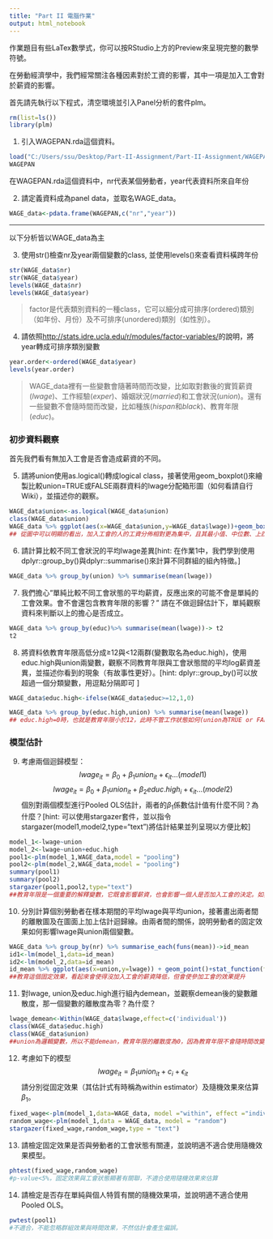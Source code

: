 ```yaml
---
title: "Part II 電腦作業"
output: html_notebook
---
```

作業題目有些LaTex數學式，你可以按RStudio上方的Preview來呈現完整的數學符號。

在勞動經濟學中，我們經常關注各種因素對於工資的影響，其中一項是加入工會對於薪資的影響。

首先請先執行以下程式，清空環境並引入Panel分析的套件plm。
```r
rm(list=ls())
library(plm)
```


1. 引入WAGEPAN.rda這個資料。
```r
load("C:/Users/ssu/Desktop/Part-II-Assignment/Part-II-Assignment/WAGEPAN.rdata")
WAGEPAN
```

在WAGEPAN.rda這個資料中，nr代表某個勞動者，year代表資料所來自年份

2. 請定義資料成為panel data，並取名WAGE_data。
```r
WAGE_data<-pdata.frame(WAGEPAN,c("nr","year"))
```

***
以下分析皆以WAGE_data為主

3. 使用str()檢查nr及year兩個變數的class, 並使用levels()來查看資料橫跨年份
```r
str(WAGE_data$nr)
str(WAGE_data$year)
levels(WAGE_data$nr)
levels(WAGE_data$year)
```

> factor是代表類別資料的一種class，它可以細分成可排序(ordered)類別（如年份、月份）及不可排序(unordered)類別（如性別）。

4. 請依照<http://stats.idre.ucla.edu/r/modules/factor-variables/>的說明，將year轉成可排序類別變數
```r
year.order<-ordered(WAGE_data$year)
levels(year.order)
```


> WAGE_data裡有一些變數會隨著時間而改變，比如取對數後的實質薪資($lwage$)、工作經驗($exper$)、婚姻狀況($married$)和工會狀況($union$)。還有一些變數不會隨時間而改變，比如種族($hispan$和$black$)、教育年限($educ$)。

### 初步資料觀察
首先我們看有無加入工會是否會造成薪資的不同。

5. 請將union使用as.logical()轉成logical  class，接著使用geom_boxplot()來繪製比較union=TRUE或FALSE兩群資料的lwage分配箱形圖（如何看請自行Wiki），並描述你的觀察。
```r
WAGE_data$union<-as.logical(WAGE_data$union)
class(WAGE_data$union)
WAGE_data %>% ggplot(aes(x=WAGE_data$union,y=WAGE_data$lwage))+geom_boxplot()
## 從圖中可以明顯的看出，加入工會的人的工資分佈相對更為集中，且其最小值、中位數、上四分位數、下四分位數比沒加入工會的有明顯的提高，但最大值變小，看起來工會有降低高工資，提高低工資，使工資分佈更為集中的效果。
```


6. 請計算比較不同工會狀況的平均lwage差異[hint: 在作業1中，我們學到使用dplyr::group_by()與dplyr::summarise()來計算不同群組的組內特徵。]
```r
WAGE_data %>% group_by(union) %>% summarise(mean(lwage))

```

 7. 我們擔心“單純比較不同工會狀態的平均薪資，反應出來的可能不會是單純的工會效果。會不會還包含教育年限的影響？” 請在不做迴歸估計下，單純觀察資料來判斷以上的擔心是否成立。
```r
WAGE_data %>% group_by(educ)%>% summarise(mean(lwage))-> t2
t2
```

8. 將資料依教育年限高低分成≥12與<12兩群(變數取名為educ.high)，使用educ.high與union兩變數，觀察不同教育年限與工會狀態間的平均log薪資差異，並描述你看到的現象（有故事性更好）。[hint: dplyr::group_by()可以放超過一個分類變數，用逗點分隔即可 ]
```r
WAGE_data$educ.high<-ifelse(WAGE_data$educ>=12,1,0)

WAGE_data %>% group_by(educ.high,union) %>% summarise(mean(lwage))
## educ.high=0時，也就是教育年限小於12，此時不管工作狀態如何(union為TRUE or FALSE)， 皆會有較低的平均LOG薪資，而在union固定為FALSE下，教育程度高會有較多的平均LOG薪資
```

### 模型估計
9. 考慮兩個迴歸模型：
$$lwage_{it}	=\beta_{0}+\beta_{1}union_{it}+\epsilon_{it}...(model1)$$
$$lwage_{it}	=\beta_{0}+\beta_{1}union_{it}+\beta_{2}educ.high_{i}+\epsilon_{it}...(model2)$$
個別對兩個模型進行Pooled OLS估計，兩者的$\beta_1$係數估計值有什麼不同？為什麼？[hint: 可以使用stargazer套件，並以指令stargazer(model1,model2,type="text")將估計結果並列呈現以方便比較]
```r
model_1<-lwage~union
model_2<-lwage~union+educ.high
pool1<-plm(model_1,WAGE_data,model = "pooling")
pool2<-plm(model_2,WAGE_data,model = "pooling")
summary(pool1)
summary(pool2)
stargazer(pool1,pool2,type="text")
##教育年限是一個重要的解釋變數，它既會影響薪資，也會影響一個人是否加入工會的決定。如我們之前箱形圖看到的，加入工會的工資雖然會提高，但會更集中在平均值附近，也許接受高等教育的人對自己有更大的期望，因此會選擇不加入工會以謀求更高的薪資。
```

10. 分別計算個別勞動者在樣本期間的平均lwage與平均union，接著畫出兩者間的離散圖及在圖面上加上估計迴歸線。由兩者間的關係，說明勞動者的固定效果如何影響lwage與union兩個變數。
```r

WAGE_data %>% group_by(nr) %>% summarise_each(funs(mean))->id_mean
id1<-lm(model_1,data=id_mean)
id2<-lm(model_2,data=id_mean)
id_mean %>% ggplot(aes(x=union,y=lwage)) + geom_point()+stat_function(fun=function(x){id1$coefficients[1]+id1$coefficients[2]*x},color="black",linetype="solid") + stat_function(fun=function(x){id2$coefficients[1]+id2$coefficients[2]*x},color="black",linetype="dashed")
##教育這個固定效果，看起來會使得沒加入工會的薪資降低，但會使參加工會的效果提升
```


11. 對lwage, union及educ.high進行組內demean，並觀察demean後的變數離散度，那一個變數的離散度為零？為什麼？
```r
lwage_demean<-Within(WAGE_data$lwage,effect=c('individual'))
class(WAGE_data$educ.high)
class(WAGE_data$union)
##union為邏輯變數，所以不能demean，教育年限的離散度為0，因為教育年限不會隨時間改變，不會因為時間不同而教育年限有所變動。其他兩者有可能隨時間變動，如時間越久可能會有較高薪資。
```

12. 考慮如下的模型
$$lwage_{it}=\beta_{1}union_{it}+c_{i}+\epsilon_{it}$$
請分別從固定效果（其估計式有時稱為within estimator）及隨機效果來估算$\beta_1$。
```r
fixed_wage<-plm(model_1,data=WAGE_data, model ="within", effect ="individual")
random_wage<-plm(model_1,data = WAGE_data, model = "random")
stargazer(fixed_wage,random_wage,type = "text")

```

13. 請檢定固定效果是否與勞動者的工會狀態有關連，並說明適不適合使用隨機效果模型。
```r
phtest(fixed_wage,random_wage)
#p-value<5%，固定效果與工會狀態顯著有關聯，不適合使用隨機效果來估算
```

14. 請檢定是否存在單純與個人特質有關的隨機效果項，並說明適不適合使用Pooled OLS。
```r
pwtest(pool1)
#不適合，不能忽略群組效果與時間效果，不然估計會產生偏誤。
```

